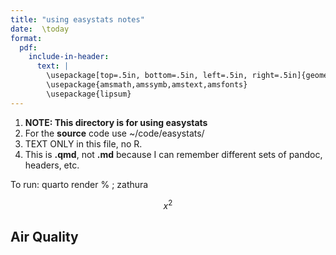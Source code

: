 ```yaml
---
title: "using easystats notes"
date:  \today 
format:
  pdf: 
    include-in-header: 
      text: |
        \usepackage[top=.5in, bottom=.5in, left=.5in, right=.5in]{geometry}
        \usepackage{amsmath,amssymb,amstext,amsfonts}
        \usepackage{lipsum}
---
```


1.	**NOTE:  This directory is for using easystats**
2.	For the **source** code use ~/code/easystats/
3.	TEXT ONLY in this file, no R.
3.	This is **.qmd**, not **.md** because I can remember different sets of
		pandoc, headers, etc.


To run:	quarto render %	; zathura  


$$
x^2
$$

## Air Quality

